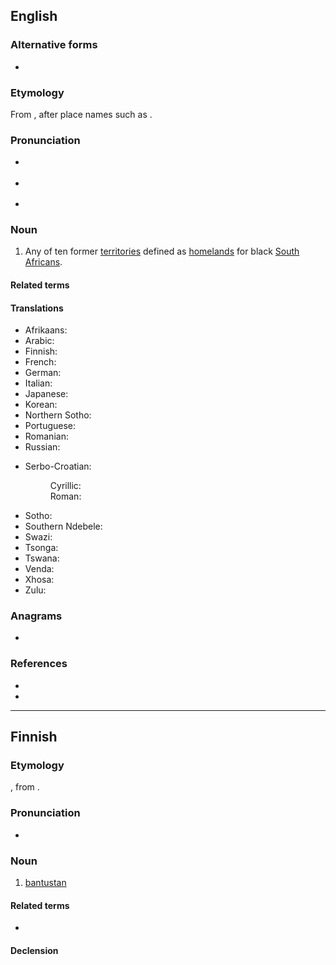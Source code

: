 ==English==

===Alternative forms===
{{wikipedia}}
* {{alter|en|Bantustan}}

===Etymology===
From {{m|bnt-pro|*bantʊ̀|bantu|pos=meaning “people” in some of the {{der|en|bnt}} languages}} {{affix|en|-stan|t1=home of|pos1=suffix of {{der|en|fa|-}} origin}}, after place names such as {{m|en|Hindustan}}.

===Pronunciation===
* {{a|UK}} {{IPA|/ˌbantuːˈstan/|/ˌbantuːˈstɑːn/|lang=en}}
* {{a|US}} {{IPA|/ˌbæntuˈstæn/|/ˌbɑntuˈstɑn/|/ˈbæntuˌstæn/|/ˈbɑntuˌstɑn/|lang=en}}
* {{rhymes|æn|ɑːn|lang=en}}

===Noun===
{{en-noun}}

# {{lb|en|originally|_|South Africa|historical}} Any of ten former [[territory|territories]] defined as [[homeland]]s for black [[South African]]s.

====Related terms====
{{rel3|lang=en|Bantoid|Bantologist|Bantu|Bantuist|Bantuization|Proto-Bantu}}

====Translations====
{{trans-top|territory defined as a homeland for black South Africans}}
* Afrikaans: {{t-needed|af}}
* Arabic: {{t|ar|بَانْتُوسْتَان|m}}
* Finnish: {{t+|fi|bantustan}}
* French: {{t+|fr|bantoustan|m}}
* German: {{t|de|Bantustan|m|n}}
* Italian: {{t+|it|bantustan|m}}
* Japanese: {{t|ja|バントゥースタン|tr=bantūsutan}}
* Korean: {{t|ko|반투스탄}}
* Northern Sotho: {{t-needed|nso}}
* Portuguese: {{t|pt|bantustão|m}}
* Romanian: {{t+|ro|bantustan|n}}
* Russian: {{t+|ru|бантуста́н|m}}
{{trans-mid}}
* Serbo-Croatian:
*: Cyrillic: {{t|sh|ба̏нтуста̄н|m}}
*: Roman: {{t+|sh|bȁntustān|m}}
* Sotho: {{t-needed|st}}
* Southern Ndebele: {{t-needed|nr}}
* Swazi: {{t-needed|ss}}
* Tsonga: {{t-needed|ts}}
* Tswana: {{t-needed|tn}}
* Venda: {{t-needed|ve}}
* Xhosa: {{t-needed|xh}}
* Zulu: {{t-needed|zu}}
{{trans-bottom}}

===Anagrams===
* {{anagrams|en|a=aabnnsttu|subnatant}}

===References===
* {{R:ODO}}
* {{R:MWO}}

----

==Finnish==

===Etymology===
{{bor|fi|en|-}}, from {{m|bnt-pro|*bantʊ̀|bantu|pos=meaning “people” in some of the {{der|fi|bnt}} languages}} {{affix|en|-stan|t1=home of|pos1=suffix of {{der|fi|fa|-}} origin|nocat=1}}.

===Pronunciation===
{{wikipedia|lang=fi}}
* {{fi-IPA}}

===Noun===
{{fi-noun}}

# {{lb|fi|historical}} [[#English|bantustan]] {{gloss|territory defined as a homeland for black South Africans}}

====Related terms====
* {{l|fi|bantu}}

====Declension====
{{fi-decl-risti|bantustan|||a|i=0}}